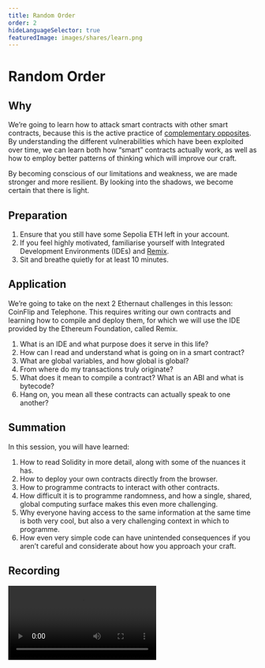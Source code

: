 ```yaml
---
title: Random Order
order: 2
hideLanguageSelector: true
featuredImage: images/shares/learn.png
---
```


# Random Order

## Why

We’re going to learn how to attack smart contracts with other smart contracts, because this is the active practice of [complementary opposites](/learn/module-0/play-of-pattern). By understanding the different vulnerabilities which have been exploited over time, we can learn both how “smart” contracts actually work, as well as how to employ better patterns of thinking which will improve our craft.

By becoming conscious of our limitations and weakness, we are made stronger and more resilient. By looking into the shadows, we become certain that there is light.

## Preparation

1. Ensure that you still have some Sepolia ETH left in your account.
2. If you feel highly motivated, familiarise yourself with Integrated Development Environments (IDEs) and [Remix](https://remix.ethereum.org/).
3. Sit and breathe quietly for at least 10 minutes.

## Application

We’re going to take on the next 2 Ethernaut challenges in this lesson: CoinFlip and Telephone. This requires writing our own contracts and learning how to compile and deploy them, for which we will use the IDE provided by the Ethereum Foundation, called Remix.

1. What is an IDE and what purpose does it serve in this life?
2. How can I read and understand what is going on in a smart contract?
3. What are global variables, and how global is global?
4. From where do my transactions truly originate?
5. What does it mean to compile a contract? What is an ABI and what is bytecode?
6. Hang on, you mean all these contracts can actually speak to one another?

## Summation

In this session, you will have learned:

1. How to read Solidity in more detail, along with some of the nuances it has.
2. How to deploy your own contracts directly from the browser.
3. How to programme contracts to interact with other contracts.
4. How difficult it is to programme randomness, and how a single, shared, global computing surface makes this even more challenging.
5. Why everyone having access to the same information at the same time is both very cool, but also a very challenging context in which to programme.
6. How even very simple code can have unintended consequences if you aren’t careful and considerate about how you approach your craft.

## Recording

<Video src="https://www.youtube-nocookie.com/embed/xoibbA73050" />

<Aligner center>

<Image alt="Rule 30" src="/images/build/rule_30.png" />

</Aligner>
